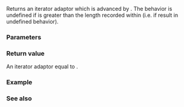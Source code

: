 {{title|operator+&lt;small&gt;(std::counted_iterator)&lt;/small&gt;}}
{{cpp/iterator/counted_iterator/navbar}}
{{dcl begin}}
{{dcl|since=c++20|
friend constexpr counted_iterator operator+(
    std::iter_difference_t&lt;I&gt; n, const counted_iterator&amp; x )
        requires std::random_access_iterator&lt;I&gt;;
}}
{{dcl end}}

Returns an iterator adaptor which is advanced by {{c|n}}. The behavior is undefined if {{c|n}} is greater than the length recorded within {{c|x}} (i.e. if {{c|x + n}} result in undefined behavior).

{{cpp/hidden friend|std::counted_iterator&amp;lt;I&gt;}}

===Parameters===
{{par begin}}
{{par|n|the number of positions to increment the iterator}}
{{par|x|the iterator adaptor to increment}}
{{par end}}

===Return value===
An iterator adaptor equal to {{c|x + n}}.

===Example===
{{example
|code=
#include &lt;iostream&gt;
#include &lt;iterator&gt;
#include &lt;list&gt;
#include &lt;vector&gt;

int main()
{
    std::vector v{0, 1, 2, 3, 4, 5};
    std::counted_iterator&lt;std::vector&lt;int&gt;::iterator&gt; p{v.begin() + 1, 4};
    std::cout &lt;&lt; "*p:" &lt;&lt; *p &lt;&lt; ", count:" &lt;&lt; p.count() &lt;&lt; '\n';
    std::counted_iterator&lt;std::vector&lt;int&gt;::iterator&gt; q{2 + p};
    std::cout &lt;&lt; "*q:" &lt;&lt; *q &lt;&lt; ", count:" &lt;&lt; q.count() &lt;&lt; '\n';

    std::list l{6, 7, 8, 9};
    std::counted_iterator&lt;std::list&lt;int&gt;::iterator&gt; r{l.begin(), 3};
    std::cout &lt;&lt; "*r:" &lt;&lt; *r &lt;&lt; ", count:" &lt;&lt; r.count() &lt;&lt; '\n';
//  auto s{2 + r}; // error: the underlying iterator does
                   // not model std::random_access_iterator
}
|output=
*p:1, count:4
*q:3, count:2
*r:6, count:3
}}

===See also===
{{dsc begin}}
{{dsc inc|cpp/iterator/adaptor/dsc operator_arith|counted_iterator}}
{{dsc inc|cpp/iterator/adaptor/dsc operator-|counted_iterator}}
{{dsc inc|cpp/iterator/counted_iterator/dsc operator-2}}
{{dsc end}}

{{langlinks|de|es|fr|it|ja|pt|ru|zh}}